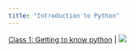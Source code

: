 ```yaml
---
title: "Introduction to Python"
---
```


[Class 1: Getting to know python ](/introduction_to_python/class1.ipynb) | [![](http://colab.research.google.com/assets/colab-badge.svg)](https://drive.google.com/file/d/1p_lU6QOuDreo17Yrzc1Ttyrc1uDbs9xg/view?usp=drive_link)